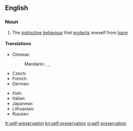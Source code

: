 ==English==

===Noun===
{{wikipedia}}
{{en-noun|sg=[[self]]-[[preservation]]|-}}

# The [[instinctive]] [[behaviour]] that [[protect]]s oneself from [[harm]]

====Translations====
{{trans-top|self-preservation}}
* Chinese:
*: Mandarin: {{t|zh|自我保護|sc=Hani}}, {{t|zh|自我保护|tr=zìwǒ bǎohù|sc=Hani}}, {{t|zh|自保|tr=zìbǎo|sc=Hani}}
* Czech: {{t-|cs|sebezáchova|f}}
* French: {{t+|fr|autoconservation|f}}
* German: {{t|de|Selbsterhaltung|f}}
{{trans-mid}}
* Irish: {{t-|ga|féinchaomhnú|m|xs=Irish}}
* Italian: {{t-|it|autoconservazione|f}}
* Japanese: {{t|ja|自己保存|tr=しこほぞん, jiko-hozon|sc=Jpan}}
* Lithuanian: {{t-|lt|savisauga|f|xs=Lithuanian}}
* Russian: {{t|ru|самосохранение|n|tr=samosoxranénije|sc=Cyrl}}
{{trans-bottom}}

[[fr:self-preservation]]
[[kn:self-preservation]]
[[vi:self-preservation]]